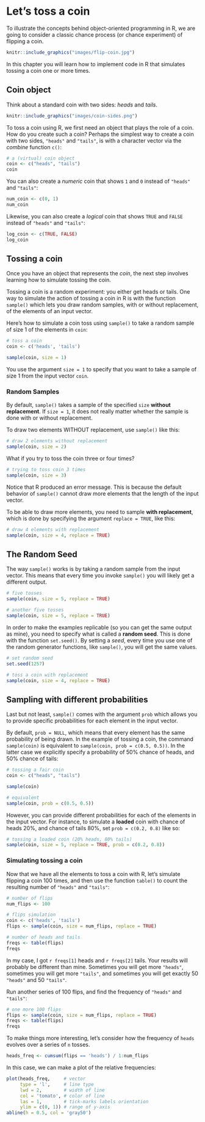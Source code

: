 # Let's toss a coin {#intro}

To illustrate the concepts behind object-oriented programming in R, we are going to consider a classic chance process (or chance experiment) of flipping a coin.

```r
knitr::include_graphics("images/flip-coin.jpg")
```

In this chapter you will learn how to implement code in R that simulates tossing a coin one or more times.


## Coin object

Think about a standard coin with two sides: _heads_ and _tails_.

```r
knitr::include_graphics("images/coin-sides.png")
```

To toss a coin using R, we first need an object that plays the role of a coin. How do you create such a coin? Perhaps the simplest way to create a coin with two sides, `"heads"` and `"tails"`, is with a character vector via the _combine_ function `c()`:

```r
# a (virtual) coin object
coin <- c("heads", "tails")
coin
```

You can also create a _numeric_ coin that shows `1` and `0` instead of
`"heads"` and `"tails"`:

```r
num_coin <- c(0, 1)
num_coin
```

Likewise, you can also create a _logical_ coin that shows `TRUE` and `FALSE` 
instead of `"heads"` and `"tails"`:

```r
log_coin <- c(TRUE, FALSE)
log_coin
```


## Tossing a coin

Once you have an object that represents the _coin_, the next step involves learning how to simulate tossing the coin.

Tossing a coin is a random experiment: you either get heads or tails. One way to simulate the action of tossing a coin in R is with the function `sample()` which lets you draw random samples, with or without replacement, of the elements of an input vector. 

Here's how to simulate a coin toss using `sample()` to take a random sample of size 1 of the elements in `coin`:

```r
# toss a coin
coin <- c('heads', 'tails')

sample(coin, size = 1)
```

You use the argument `size = 1` to specify that you want to take a sample of size 1 from the input vector `coin`.


### Random Samples

By default, `sample()` takes a sample of the specified `size` __without replacement__. If `size = 1`, it does not really matter whether the sample is done with or without replacement. 

To draw two elements WITHOUT replacement, use `sample()` like this:

```r
# draw 2 elements without replacement
sample(coin, size = 2)
```

What if you try to toss the coin three or four times?

```r
# trying to toss coin 3 times
sample(coin, size = 3)
```

Notice that R produced an error message. This is because the default behavior of `sample()` cannot draw more elements that the length of the input vector.

To be able to draw more elements, you need to sample __with replacement__, which is done by specifying the argument `replace = TRUE`, like this:

```r
# draw 4 elements with replacement
sample(coin, size = 4, replace = TRUE)
```


## The Random Seed

The way `sample()` works is by taking a random sample from the input vector. This means that every time you invoke `sample()` you will likely get a different output.

```r
# five tosses
sample(coin, size = 5, replace = TRUE)
```

```r
# another five tosses
sample(coin, size = 5, replace = TRUE)
```


In order to make the examples replicable (so you can get the same output as mine), you need to specify what is called a __random seed__. This is done with the function `set.seed()`. By setting a _seed_, every time you use one of the random generator functions, like `sample()`, you will get the same values.

```r
# set random seed
set.seed(1257)

# toss a coin with replacement
sample(coin, size = 4, replace = TRUE)
```


## Sampling with different probabilities

Last but not least, `sample()` comes with the argument `prob` which allows you to provide specific probabilities for each element in the input vector.

By default, `prob = NULL`, which means that every element has the same probability of being drawn. In the example of tossing a coin, the command `sample(coin)` is equivalent to `sample(coin, prob = c(0.5, 0.5))`. In the latter case we explicitly specify a probability of 50% chance of heads, and 50% chance of tails:

```r
# tossing a fair coin
coin <- c("heads", "tails")

sample(coin)

# equivalent
sample(coin, prob = c(0.5, 0.5))
```

However, you can provide different probabilities for each of the elements in the input vector. For instance, to simulate a __loaded__ coin with chance of heads 20%, and chance of tails 80%, set `prob = c(0.2, 0.8)` like so:

```r
# tossing a loaded coin (20% heads, 80% tails)
sample(coin, size = 5, replace = TRUE, prob = c(0.2, 0.8))
```


### Simulating tossing a coin

Now that we have all the elements to toss a coin with R, let's simulate flipping a coin 100 times, and then use the function `table()` to count the resulting number of `"heads"` and `"tails"`:

```r
# number of flips
num_flips <- 100

# flips simulation
coin <- c('heads', 'tails')
flips <- sample(coin, size = num_flips, replace = TRUE)

# number of heads and tails
freqs <- table(flips)
freqs
```

In my case, I got `r freqs[1]` heads and `r freqs[2]` tails. Your results will probably be different than mine. Sometimes you will get more `"heads"`, sometimes you will get more `"tails"`, and sometimes you will get exactly 50 `"heads"` and 50 `"tails"`.

Run another series of 100 flips, and find the frequency of `"heads"` and `"tails"`:

```r
# one more 100 flips
flips <- sample(coin, size = num_flips, replace = TRUE)
freqs <- table(flips)
freqs
```


To make things more interesting, let's consider how the frequency of `heads` evolves over a series of `n` tosses.

```r
heads_freq <- cumsum(flips == 'heads') / 1:num_flips
```

In this case, we can make a plot of the relative frequencies:

```r
plot(heads_freq,     # vector
     type = 'l',     # line type
     lwd = 2,        # width of line
     col = 'tomato', # color of line
     las = 1,        # tick-marks labels orientation
     ylim = c(0, 1)) # range of y-axis
abline(h = 0.5, col = 'gray50')
```

